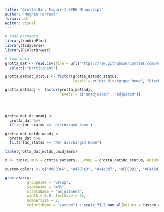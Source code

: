 ```yaml
---
title: "Grotta Bar, Figure 1 SPBG Manuscript"
author: "Meghan Forrest"
format: pdf
editor: visual
---
```




```r
# load packages
library(rankinPlot)
library(tidyverse)
library(RColorBrewer)

# load data
grotta_dat <- read.csv(file = url("https://raw.githubusercontent.com/meghanrforrest/SPBG-meta-research-study/main/figure1_dataset.csv")) %>% 
  select(!"participant") 

grotta_dat$dc_status <- factor(grotta_dat$dc_status, 
                               levels = c("Not discharged home", "Discharged home"))

grotta_dat$adj <- factor(grotta_dat$adj, 
                         levels = c("unadjusted", "adjusted"))




grotta_dat_dc_unadj <-
  grotta_dat %>% 
  filter(dc_status == "Discharged home")

grotta_dat_notdc_unadj <-
  grotta_dat %>% 
  filter(dc_status == "Not discharged home")

table(grotta_dat_notdc_unadj$mrs)

```

```r

x <- table( mRS = grotta_dat$mrs,  Group = grotta_dat$dc_status, adjustment = grotta_dat$adj)

custom_colors <- c("#003366", "#4773a3", "#a4c3d7", "#FFE082", "#F4A582", "#D6604D", "#B2182B")

grottaBar(x, 
          groupName = "Group", 
          scoreName = "mRS", 
          strataName = "adjustment", 
          width = 0.8, textSize = 10, 
          numberSize = 2, 
          colorScheme = "custom") + scale_fill_manual(values = custom_colors)

```

